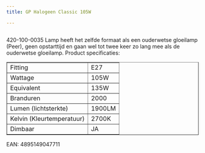 ```yaml
---
title: GP Halogeen Classic 105W

---
```



<Image src={imageProduct} width={imageProduct.width} alt="" />


420-100-0035
Lamp heeft het zelfde formaat als een ouderwetse gloeilamp (Peer),
geen opstarttijd en gaan wel tot twee keer zo lang mee als de ouderwetse gloeilamp.
Product specificaties:
<table class="tabelproduct" border="1">
<tbody>
<tr>
<td>Fitting</td>
<td>E27</td>
</tr>
<tr>
<td>Wattage</td>
<td>105W</td>
</tr>
<tr>
<td>Equivalent</td>
<td>135W</td>
</tr>
<tr>
<td>Branduren</td>
<td>2000</td>
</tr>
<tr>
<td>Lumen (lichtsterkte)</td>
<td>1900LM</td>
</tr>
<tr>
<td>Kelvin (Kleurtemperatuur)</td>
<td>2700K</td>
</tr>
<tr>
<td>Dimbaar</td>
<td>JA</td>
</tr>
</tbody>
</table>
EAN: 4895149047711
